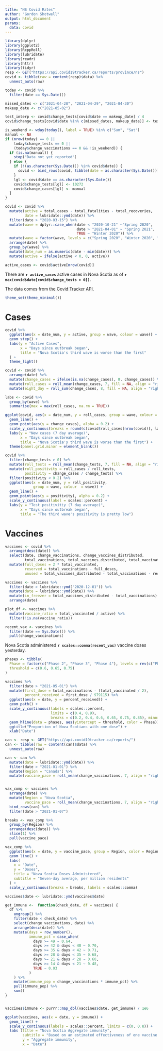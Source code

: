 ```yaml
---
title: "NS Covid Rates"
author: "Gordon Shotwell"
output: html_document
params:
  data: covid
---
```

```r
library(dplyr)
library(ggplot2)
library(RcppRoll)
library(lubridate)
library(readr)
library(httr)
library(tidyr)
resp <- GET("https://api.covid19tracker.ca/reports/province/ns")
covid <- tibble(raw = content(resp)$data) %>% 
  unnest_auto(raw)

today <- covid %>% 
  filter(date == Sys.Date())

missed_dates <- c("2021-04-28", "2021-04-29", "2021-04-30")
makeup_date <- c("2021-05-02")

test_interp <- covid$change_tests[covid$date == makeup_date] / 4
covid$change_tests[covid$date %in% c(missed_dates, makeup_date)] <- test_interp

is_weekend <- wday(today(), label = TRUE) %in% c("Sun", "Sat")
manual <- NA
if (nrow(today) == 0 ||
    today$change_tests == 0 ||
    (today$change_vaccinations == 0 && !is_weekend)) {
  if (is.na(manual)) {
    stop("Data not yet reported")
  } else {
    if (!(as.character(Sys.Date()) %in% covid$date)) {
      covid <- bind_rows(covid, tibble(date = as.character(Sys.Date())))
    }
    lgl <- covid$date == as.character(Sys.Date())
    covid$change_tests[lgl] <- 10272
    covid$change_cases[lgl] <- manual
  }
}

covid <- covid %>% 
  mutate(active = total_cases - total_fatalities - total_recoveries,
         date = lubridate::ymd(date)) %>%
  filter(date > "2020-03-15") %>% 
  mutate(wave = dplyr::case_when(date < "2020-10-21" ~"Spring 2020", 
                                 date > "2021-04-01" ~ "Spring 2021", 
                                 TRUE ~ "Winter 2020")) %>% 
  mutate(wave = factor(wave, levels = c("Spring 2020", "Winter 2020", "Spring 2021"))) %>% 
  arrange(date) %>% 
  group_by(wave) %>% 
  mutate(date_num = as.numeric(date - min(date))) %>% 
  mutate(active = ifelse(active < 0, 0, active)) 

active_cases <- covid$active[nrow(covid)]
```

There are **`r active_cases`** active cases in Nova Scotia as of **`r max(covid$date[covid$change_tests > 0])`**.

The data comes from [the Covid Tracker API](https://api.covid19tracker.ca/). 

```r
theme_set(theme_minimal())
```

# Cases 

```r
covid %>% 
  ggplot(aes(x = date_num, y = active, group = wave, colour = wave)) +
  geom_step() +
  labs(y = "Active Cases",
       x = "Days since outbreak began",
       title = "Nova Scotia's third wave is worse than the first"
  ) +
  theme_light()

covid <- covid %>% 
  arrange(date) %>% 
  mutate(change_cases = ifelse(is.na(change_cases), 0, change_cases)) %>% 
  mutate(roll_cases = roll_mean(change_cases, 7, fill = NA, align = "right")) %>%
  mutate(eight_day = roll_sum(change_cases, 8, fill = NA, align = "right")) 

labs <- covid %>% 
  group_by(wave) %>% 
  summarise(max = max(roll_cases, na.rm = TRUE))

ggplot(covid, aes(x = date_num, y = roll_cases, group = wave, colour = wave)) +
  geom_line() +
  geom_point(aes(y = change_cases), alpha = 0.2) +
  scale_y_continuous(breaks = round(c(covid$roll_cases[nrow(covid)], labs$max), 1)) +
  labs(y = "New cases (7 day average)",
       x = "Days since outbreak began",
       title = "Nova Scotia's third wave is worse than the first") +
  theme(panel.grid.minor = element_blank())
```

```r
covid %>%
  filter(change_tests > 0) %>% 
  mutate(roll_tests = roll_mean(change_tests, 7, fill = NA, align = "right")) %>%
  mutate(roll_positivity = roll_cases / roll_tests, 
         positivity = change_cases / change_tests) %>%
  filter(positivity < 0.2) %>% 
  ggplot(aes(x = date_num, y = roll_positivity,
             group = wave, colour  = wave)) +
  geom_line() +
  geom_point(aes(y = positivity), alpha = 0.2) +
  scale_y_continuous(label = scales::percent) +
  labs(y = "Test positivitiy (7 day average)",
       x = "Days since outbreak began",
       title = "The third wave's positivity is pretty low") 
```

# Vaccines

```r
vaccines <- covid %>% 
  arrange(desc(date)) %>% 
  select(date, change_vaccinations, change_vaccines_distributed, 
         total_vaccinations, total_vaccines_distributed, total_vaccinated, active) %>% 
  mutate(full_doses = 2 * total_vaccinated,
         reserved = total_vaccinations - full_doses,
         unused = total_vaccines_distributed - total_vaccinations - reserved)

vaccines <- vaccines %>% 
  filter(date > lubridate::ymd("2020-12-01")) %>% 
  mutate(date = lubridate::ymd(date)) %>% 
  mutate(in_freezer = total_vaccines_distributed - total_vaccinations) %>% 
  arrange(date)

plot_df <- vaccines %>% 
  mutate(vaccine_ratio = total_vaccinated / active) %>% 
  filter(!is.na(vaccine_ratio)) 

recent_vax <- vaccines %>% 
  filter(date == Sys.Date()) %>% 
  pull(change_vaccinations)
```


Nova Scotia administered **`r scales::comma(recent_vax)`** vaccine doses yesterday.

```r

phases <- tibble(
  Phase = factor(c("Phase 2", "Phase 3", "Phase 4"), levels = rev(c("Phase 2", "Phase 3", "Phase 4"))),
  threshold = c(0.6, 0.65, 0.75)
)

vaccines %>% 
  filter(date > "2021-05-01") %>% 
  mutate(first_dose = total_vaccinations - (total_vaccinated / 2),
         percent_received = first_dose / 979115) %>% 
  ggplot(aes(x = date, y = percent_received)) +
  geom_path() +
  scale_y_continuous(labels = scales::percent,
                     limits = c(0.4, 0.9),
                     breaks = c(0.2, 0.4, 0.6, 0.65, 0.75, 0.85), minor_breaks = NULL) +
  geom_hline(data = phases, aes(yintercept = threshold, color = Phase)) +
  ggtitle("Proportion of Nova Scotians with one dose") +
  xlab("Date")
```




```r
can <- resp <- GET("https://api.covid19tracker.ca/reports/")
can <- tibble(raw = content(can)$data) %>% 
  unnest_auto(raw)

can <- can %>% 
  mutate(date = lubridate::ymd(date)) %>% 
  filter(date > "2021-01-01") %>% 
  mutate(Region = "Canada") %>% 
  mutate(vaccine_pace = roll_mean(change_vaccinations, 7, align = "right", fill = 0, na.rm = TRUE) / 37)


vax_comp <- vaccines %>% 
  arrange(date) %>% 
  mutate(Region = "Nova Scotia",
         vaccine_pace = roll_mean(change_vaccinations, 7, align = "right", fill = 0, na.rm = TRUE) / 0.975) %>% 
  bind_rows(can) %>% 
  filter(date > "2021-01-07") 

breaks <- vax_comp %>% 
  group_by(Region) %>% 
  arrange(desc(date)) %>% 
  slice(1) %>% 
  pull(vaccine_pace)

vax_comp %>% 
  ggplot(aes(x = date, y = vaccine_pace, group = Region, color = Region)) +
  geom_line() +
  labs(
    x = "Date",
    y = "Doses",
    title = "Nova Scotia Doses Administered",
    subtitle = "Seven-day average, per million residents"
  ) +
  scale_y_continuous(breaks = breaks, labels = scales::comma)

```

```r
vaccines$date <- lubridate::ymd(vaccines$date)

get_immune <-  function(check_date, df = vaccines) {
  df %>% 
    ungroup() %>% 
    filter(date < check_date) %>% 
    select(change_vaccinations, date) %>% 
    arrange(desc(date)) %>% 
    mutate(days = row_number(), 
           immune_pct = case_when(
             days >= 49 ~ 0.64,
             days >= 42 & days < 48 ~ 0.70,
             days >= 35 & days < 42 ~ 0.71,
             days >= 28 & days < 35 ~ 0.68,
             days >= 21 & days < 28 ~ 0.60,
             days >= 14 & days < 21 ~ 0.48,
             TRUE ~ 0.03
           )
    ) %>% 
    mutate(immune_pop = change_vaccinations * immune_pct) %>% 
    pull(immune_pop) %>% 
    sum()
}


vaccines$immune <- purrr::map_dbl(vaccines$date, get_immune) / 1e6

ggplot(vaccines, aes(x = date, y = immune)) + 
  geom_line() +
  scale_y_continuous(labels = scales::percent, limits = c(0, 0.8)) +
  labs (title = "Nova Scotia Aggregate immunity",
        subtitle = "Based on an estimated effectiveness of one vaccine dose",
        y = "Aggregate immunity",
        x = "Date")


```


